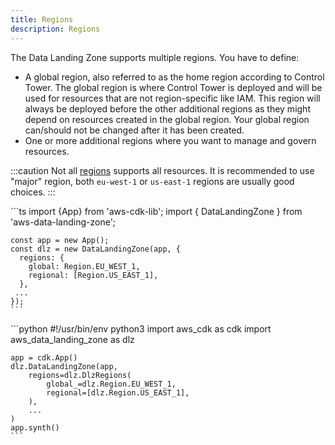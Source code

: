 ```yaml
---
title: Regions
description: Regions
---
```


The Data Landing Zone supports multiple regions. You have to define:
- A global region, also referred to as the home region according to Control Tower. The global region is where
Control Tower is deployed and will be used for resources that are not region-specific like IAM. This region will
always be deployed before the other additional regions as they might depend on resources created in the global region.
Your global region can/should not be changed after it has been created.
- One or more additional regions where you want to manage and govern resources.

:::caution
Not all [regions](https://docs.aws.amazon.com/controltower/latest/userguide/region-how.html) supports all resources.
It is recommended to use "major" region, both `eu-west-1` or `us-east-1` regions are usually good choices.
:::

<DualCode>
  <Fragment slot="ts">
    ```ts
    import {App} from 'aws-cdk-lib';
    import { DataLandingZone } from 'aws-data-landing-zone';

    const app = new App();
    const dlz = new DataLandingZone(app, {
      regions: {
        global: Region.EU_WEST_1,
        regional: [Region.US_EAST_1],
      },
     ...
    });
    ```

  </Fragment>
  <Fragment slot="python">
    ```python
    #!/usr/bin/env python3
    import aws_cdk as cdk
    import aws_data_landing_zone as dlz

    app = cdk.App()
    dlz.DataLandingZone(app,
        regions=dlz.DlzRegions(
            global_=dlz.Region.EU_WEST_1,
            regional=[dlz.Region.US_EAST_1],
        ),
        ...
    )
    app.synth()
    ```

  </Fragment>
</DualCode>